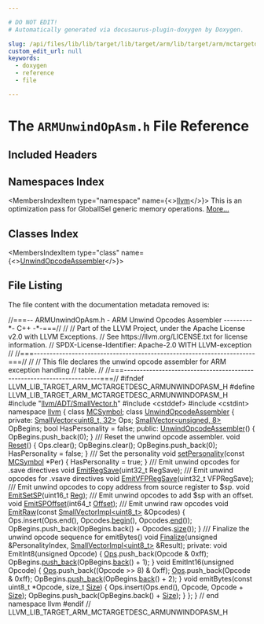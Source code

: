 ```yaml
---

# DO NOT EDIT!
# Automatically generated via docusaurus-plugin-doxygen by Doxygen.

slug: /api/files/lib/lib/target/lib/target/arm/lib/target/arm/mctargetdesc/armunwindopasm-h
custom_edit_url: null
keywords:
  - doxygen
  - reference
  - file

---
```





# The `ARMUnwindOpAsm.h` File Reference

<DoxygenPage pluginConfig={pluginConfig}>



## Included Headers

<IncludesList>
<IncludesListItem
  filePath="llvm/ADT/SmallVector.h"
  permalink="/docs/api/files/include/include/llvm/include/llvm/adt/smallvector-h"
  isLocal="true" />
<IncludesListItem
  filePath="cstddef"
  permalink=""
  isLocal="false" />
<IncludesListItem
  filePath="cstdint"
  permalink=""
  isLocal="false" />
</IncludesList>

## Namespaces Index

<MembersIndex>

<MembersIndexItem
  type="namespace"
  name={<><a href="/docs/api/namespaces/llvm">llvm</a></>}>
This is an optimization pass for GlobalISel generic memory operations. <a href="/docs/api/namespaces/llvm/#details">More...</a>
</MembersIndexItem>

</MembersIndex>

## Classes Index

<MembersIndex>

<MembersIndexItem
  type="class"
  name={<><a href="/docs/api/classes/llvm/unwindopcodeassembler">UnwindOpcodeAssembler</a></>}>
</MembersIndexItem>

</MembersIndex>


## File Listing

The file content with the documentation metadata removed is:

<ProgramListing>

<Link id="l00001" /><CodeLine lineNumber="1"><Highlight kind="comment">//===-- ARMUnwindOpAsm.h - ARM Unwind Opcodes Assembler ---------&#42;- C++ -&#42;-===//</Highlight><Highlight kind="normal"></Highlight></CodeLine>
<Link id="l00002" /><CodeLine lineNumber="2"><Highlight kind="normal"></Highlight><Highlight kind="comment">//</Highlight><Highlight kind="normal"></Highlight></CodeLine>
<Link id="l00003" /><CodeLine lineNumber="3"><Highlight kind="normal"></Highlight><Highlight kind="comment">// Part of the LLVM Project, under the Apache License v2.0 with LLVM Exceptions.</Highlight><Highlight kind="normal"></Highlight></CodeLine>
<Link id="l00004" /><CodeLine lineNumber="4"><Highlight kind="normal"></Highlight><Highlight kind="comment">// See https://llvm.org/LICENSE.txt for license information.</Highlight><Highlight kind="normal"></Highlight></CodeLine>
<Link id="l00005" /><CodeLine lineNumber="5"><Highlight kind="normal"></Highlight><Highlight kind="comment">// SPDX-License-Identifier: Apache-2.0 WITH LLVM-exception</Highlight><Highlight kind="normal"></Highlight></CodeLine>
<Link id="l00006" /><CodeLine lineNumber="6"><Highlight kind="normal"></Highlight><Highlight kind="comment">//</Highlight><Highlight kind="normal"></Highlight></CodeLine>
<Link id="l00007" /><CodeLine lineNumber="7"><Highlight kind="normal"></Highlight><Highlight kind="comment">//===----------------------------------------------------------------------===//</Highlight><Highlight kind="normal"></Highlight></CodeLine>
<Link id="l00008" /><CodeLine lineNumber="8"><Highlight kind="normal"></Highlight><Highlight kind="comment">//</Highlight><Highlight kind="normal"></Highlight></CodeLine>
<Link id="l00009" /><CodeLine lineNumber="9"><Highlight kind="normal"></Highlight><Highlight kind="comment">// This file declares the unwind opcode assembler for ARM exception handling</Highlight><Highlight kind="normal"></Highlight></CodeLine>
<Link id="l00010" /><CodeLine lineNumber="10"><Highlight kind="normal"></Highlight><Highlight kind="comment">// table.</Highlight><Highlight kind="normal"></Highlight></CodeLine>
<Link id="l00011" /><CodeLine lineNumber="11"><Highlight kind="normal"></Highlight><Highlight kind="comment">//</Highlight><Highlight kind="normal"></Highlight></CodeLine>
<Link id="l00012" /><CodeLine lineNumber="12"><Highlight kind="normal"></Highlight><Highlight kind="comment">//===----------------------------------------------------------------------===//</Highlight><Highlight kind="normal"></Highlight></CodeLine>
<Link id="l00013" /><CodeLine lineNumber="13"><Highlight kind="normal"></Highlight></CodeLine>
<Link id="l00014" /><CodeLine lineNumber="14"><Highlight kind="normal"></Highlight><Highlight kind="preprocessor">#ifndef LLVM&#95;LIB&#95;TARGET&#95;ARM&#95;MCTARGETDESC&#95;ARMUNWINDOPASM&#95;H</Highlight><Highlight kind="normal"></Highlight></CodeLine>
<Link id="l00015" /><CodeLine lineNumber="15"><Highlight kind="normal"></Highlight><Highlight kind="preprocessor">#define LLVM&#95;LIB&#95;TARGET&#95;ARM&#95;MCTARGETDESC&#95;ARMUNWINDOPASM&#95;H</Highlight><Highlight kind="normal"></Highlight></CodeLine>
<Link id="l00016" /><CodeLine lineNumber="16"><Highlight kind="normal"></Highlight></CodeLine>
<Link id="l00017" /><CodeLine lineNumber="17"><Highlight kind="normal"></Highlight><Highlight kind="preprocessor">#include &quot;<a href="/docs/api/files/include/include/llvm/include/llvm/adt/smallvector-h">llvm/ADT/SmallVector.h</a>&quot;</Highlight><Highlight kind="normal"></Highlight></CodeLine>
<Link id="l00018" /><CodeLine lineNumber="18"><Highlight kind="normal"></Highlight><Highlight kind="preprocessor">#include &lt;cstddef&gt;</Highlight><Highlight kind="normal"></Highlight></CodeLine>
<Link id="l00019" /><CodeLine lineNumber="19"><Highlight kind="normal"></Highlight><Highlight kind="preprocessor">#include &lt;cstdint&gt;</Highlight><Highlight kind="normal"></Highlight></CodeLine>
<Link id="l00020" /><CodeLine lineNumber="20"><Highlight kind="normal"></Highlight></CodeLine>
<Link id="l00021" /><CodeLine lineNumber="21"><Highlight kind="normal"></Highlight><Highlight kind="keyword">namespace </Highlight><Highlight kind="normal"><a href="/docs/api/namespaces/llvm">llvm</a> &#123;</Highlight></CodeLine>
<Link id="l00022" /><CodeLine lineNumber="22"><Highlight kind="normal"></Highlight></CodeLine>
<Link id="l00023" /><CodeLine lineNumber="23"><Highlight kind="normal"></Highlight><Highlight kind="keyword">class </Highlight><Highlight kind="normal"><a href="/docs/api/classes/llvm/mcsymbol">MCSymbol</a>;</Highlight></CodeLine>
<Link id="l00024" /><CodeLine lineNumber="24"><Highlight kind="normal"></Highlight></CodeLine>
<Link id="l00025" /><CodeLine lineNumber="25" lineLink="/docs/api/classes/llvm/unwindopcodeassembler"><Highlight kind="normal"></Highlight><Highlight kind="keyword">class </Highlight><Highlight kind="normal"><a href="/docs/api/classes/llvm/unwindopcodeassembler/#a4cbc33e72f7717cad6605161dfa8ffa2">UnwindOpcodeAssembler</a> &#123;</Highlight></CodeLine>
<Link id="l00026" /><CodeLine lineNumber="26"><Highlight kind="normal"></Highlight><Highlight kind="keyword">private</Highlight><Highlight kind="normal">:</Highlight></CodeLine>
<Link id="l00027" /><CodeLine lineNumber="27"><Highlight kind="normal">  <a href="/docs/api/classes/llvm/smallvector">SmallVector&lt;uint8&#95;t, 32&gt;</a> Ops;</Highlight></CodeLine>
<Link id="l00028" /><CodeLine lineNumber="28"><Highlight kind="normal">  <a href="/docs/api/classes/llvm/smallvector">SmallVector&lt;unsigned, 8&gt;</a> OpBegins;</Highlight></CodeLine>
<Link id="l00029" /><CodeLine lineNumber="29"><Highlight kind="normal">  </Highlight><Highlight kind="keywordtype">bool</Highlight><Highlight kind="normal"> HasPersonality = </Highlight><Highlight kind="keyword">false</Highlight><Highlight kind="normal">;</Highlight></CodeLine>
<Link id="l00030" /><CodeLine lineNumber="30"><Highlight kind="normal"></Highlight></CodeLine>
<Link id="l00031" /><CodeLine lineNumber="31"><Highlight kind="normal"></Highlight><Highlight kind="keyword">public</Highlight><Highlight kind="normal">:</Highlight></CodeLine>
<Link id="l00032" /><CodeLine lineNumber="32" lineLink="/docs/api/classes/llvm/unwindopcodeassembler/#a4cbc33e72f7717cad6605161dfa8ffa2"><Highlight kind="normal">  <a href="/docs/api/classes/llvm/unwindopcodeassembler/#a4cbc33e72f7717cad6605161dfa8ffa2">UnwindOpcodeAssembler</a>() &#123;</Highlight></CodeLine>
<Link id="l00033" /><CodeLine lineNumber="33"><Highlight kind="normal">    OpBegins.push&#95;back(0);</Highlight></CodeLine>
<Link id="l00034" /><CodeLine lineNumber="34"><Highlight kind="normal">  &#125;</Highlight></CodeLine>
<Link id="l00035" /><CodeLine lineNumber="35"><Highlight kind="normal"></Highlight><Highlight kind="comment"></Highlight></CodeLine>
<Link id="l00036" /><CodeLine lineNumber="36"><Highlight kind="comment">  /// Reset the unwind opcode assembler.</Highlight><Highlight kind="normal"></Highlight></CodeLine>
<Link id="l00037" /><CodeLine lineNumber="37" lineLink="/docs/api/classes/llvm/unwindopcodeassembler/#a9ef9e820b750c101003978da4aaf66ae"><Highlight kind="normal">  </Highlight><Highlight kind="keywordtype">void</Highlight><Highlight kind="normal"> <a href="/docs/api/classes/llvm/unwindopcodeassembler/#a9ef9e820b750c101003978da4aaf66ae">Reset</a>() &#123;</Highlight></CodeLine>
<Link id="l00038" /><CodeLine lineNumber="38"><Highlight kind="normal">    Ops.clear();</Highlight></CodeLine>
<Link id="l00039" /><CodeLine lineNumber="39"><Highlight kind="normal">    OpBegins.clear();</Highlight></CodeLine>
<Link id="l00040" /><CodeLine lineNumber="40"><Highlight kind="normal">    OpBegins.push&#95;back(0);</Highlight></CodeLine>
<Link id="l00041" /><CodeLine lineNumber="41"><Highlight kind="normal">    HasPersonality = </Highlight><Highlight kind="keyword">false</Highlight><Highlight kind="normal">;</Highlight></CodeLine>
<Link id="l00042" /><CodeLine lineNumber="42"><Highlight kind="normal">  &#125;</Highlight></CodeLine>
<Link id="l00043" /><CodeLine lineNumber="43"><Highlight kind="normal"></Highlight><Highlight kind="comment"></Highlight></CodeLine>
<Link id="l00044" /><CodeLine lineNumber="44"><Highlight kind="comment">  /// Set the personality</Highlight><Highlight kind="normal"></Highlight></CodeLine>
<Link id="l00045" /><CodeLine lineNumber="45" lineLink="/docs/api/classes/llvm/unwindopcodeassembler/#a7097755198a26d87ceca07a753983baf"><Highlight kind="normal">  </Highlight><Highlight kind="keywordtype">void</Highlight><Highlight kind="normal"> <a href="/docs/api/classes/llvm/unwindopcodeassembler/#a7097755198a26d87ceca07a753983baf">setPersonality</a>(</Highlight><Highlight kind="keyword">const</Highlight><Highlight kind="normal"> <a href="/docs/api/classes/llvm/mcsymbol">MCSymbol</a> &#42;Per) &#123;</Highlight></CodeLine>
<Link id="l00046" /><CodeLine lineNumber="46"><Highlight kind="normal">    HasPersonality = </Highlight><Highlight kind="keyword">true</Highlight><Highlight kind="normal">;</Highlight></CodeLine>
<Link id="l00047" /><CodeLine lineNumber="47"><Highlight kind="normal">  &#125;</Highlight></CodeLine>
<Link id="l00048" /><CodeLine lineNumber="48"><Highlight kind="normal"></Highlight><Highlight kind="comment"></Highlight></CodeLine>
<Link id="l00049" /><CodeLine lineNumber="49"><Highlight kind="comment">  /// Emit unwind opcodes for .save directives</Highlight><Highlight kind="normal"></Highlight></CodeLine>
<Link id="l00050" /><CodeLine lineNumber="50"><Highlight kind="normal">  </Highlight><Highlight kind="keywordtype">void</Highlight><Highlight kind="normal"> <a href="/docs/api/classes/llvm/unwindopcodeassembler/#a58246f7f59a6e6eac2f10a03464707a9">EmitRegSave</a>(uint32&#95;t RegSave);</Highlight></CodeLine>
<Link id="l00051" /><CodeLine lineNumber="51"><Highlight kind="normal"></Highlight><Highlight kind="comment"></Highlight></CodeLine>
<Link id="l00052" /><CodeLine lineNumber="52"><Highlight kind="comment">  /// Emit unwind opcodes for .vsave directives</Highlight><Highlight kind="normal"></Highlight></CodeLine>
<Link id="l00053" /><CodeLine lineNumber="53"><Highlight kind="normal">  </Highlight><Highlight kind="keywordtype">void</Highlight><Highlight kind="normal"> <a href="/docs/api/classes/llvm/unwindopcodeassembler/#a3d1741b5416a0fd627aa23c0eb0d7c7b">EmitVFPRegSave</a>(uint32&#95;t VFPRegSave);</Highlight></CodeLine>
<Link id="l00054" /><CodeLine lineNumber="54"><Highlight kind="normal"></Highlight><Highlight kind="comment"></Highlight></CodeLine>
<Link id="l00055" /><CodeLine lineNumber="55"><Highlight kind="comment">  /// Emit unwind opcodes to copy address from source register to $sp.</Highlight><Highlight kind="normal"></Highlight></CodeLine>
<Link id="l00056" /><CodeLine lineNumber="56"><Highlight kind="normal">  </Highlight><Highlight kind="keywordtype">void</Highlight><Highlight kind="normal"> <a href="/docs/api/classes/llvm/unwindopcodeassembler/#a1564384a9331059dce31b7164158bc97">EmitSetSP</a>(uint16&#95;t <a href="/docs/api/files/lib/lib/codegen/machinesink-cpp/#a359e1ff26f6d466d927a61aae45b05c3">Reg</a>);</Highlight></CodeLine>
<Link id="l00057" /><CodeLine lineNumber="57"><Highlight kind="normal"></Highlight><Highlight kind="comment"></Highlight></CodeLine>
<Link id="l00058" /><CodeLine lineNumber="58"><Highlight kind="comment">  /// Emit unwind opcodes to add $sp with an offset.</Highlight><Highlight kind="normal"></Highlight></CodeLine>
<Link id="l00059" /><CodeLine lineNumber="59"><Highlight kind="normal">  </Highlight><Highlight kind="keywordtype">void</Highlight><Highlight kind="normal"> <a href="/docs/api/classes/llvm/unwindopcodeassembler/#a7efb1fa1b6df24d22533caf41162d46b">EmitSPOffset</a>(int64&#95;t <a href="/docs/api/namespaces/llvm/#a05f5b9a11bdcc5feba62899f95dcf878a3134224cba2545bc57954d3b072aebb4">Offset</a>);</Highlight></CodeLine>
<Link id="l00060" /><CodeLine lineNumber="60"><Highlight kind="normal"></Highlight><Highlight kind="comment"></Highlight></CodeLine>
<Link id="l00061" /><CodeLine lineNumber="61"><Highlight kind="comment">  /// Emit unwind raw opcodes</Highlight><Highlight kind="normal"></Highlight></CodeLine>
<Link id="l00062" /><CodeLine lineNumber="62" lineLink="/docs/api/classes/llvm/unwindopcodeassembler/#ab1cfb912a74d848789c9edb810753f17"><Highlight kind="normal">  </Highlight><Highlight kind="keywordtype">void</Highlight><Highlight kind="normal"> <a href="/docs/api/classes/llvm/unwindopcodeassembler/#ab1cfb912a74d848789c9edb810753f17">EmitRaw</a>(</Highlight><Highlight kind="keyword">const</Highlight><Highlight kind="normal"> <a href="/docs/api/classes/llvm/smallvectorimpl">SmallVectorImpl&lt;uint8&#95;t&gt;</a> &amp;Opcodes) &#123;</Highlight></CodeLine>
<Link id="l00063" /><CodeLine lineNumber="63"><Highlight kind="normal">    Ops.insert(Ops.end(), Opcodes.<a href="/docs/api/classes/llvm/smallvectortemplatecommon/#a8a045d250952c0867382a9840ee18fdf">begin</a>(), Opcodes.<a href="/docs/api/classes/llvm/smallvectortemplatecommon/#a075e34e98605d0e7c289763a104869ac">end</a>());</Highlight></CodeLine>
<Link id="l00064" /><CodeLine lineNumber="64"><Highlight kind="normal">    OpBegins.push&#95;back(OpBegins.back() + Opcodes.<a href="/docs/api/classes/llvm/smallvectortemplatecommon/#a1c479a8c434377c2b8cb056bdfdfc201">size</a>());</Highlight></CodeLine>
<Link id="l00065" /><CodeLine lineNumber="65"><Highlight kind="normal">  &#125;</Highlight></CodeLine>
<Link id="l00066" /><CodeLine lineNumber="66"><Highlight kind="normal"></Highlight><Highlight kind="comment"></Highlight></CodeLine>
<Link id="l00067" /><CodeLine lineNumber="67"><Highlight kind="comment">  /// Finalize the unwind opcode sequence for emitBytes()</Highlight><Highlight kind="normal"></Highlight></CodeLine>
<Link id="l00068" /><CodeLine lineNumber="68"><Highlight kind="normal">  </Highlight><Highlight kind="keywordtype">void</Highlight><Highlight kind="normal"> <a href="/docs/api/classes/llvm/unwindopcodeassembler/#ab94eb68723fc4c7d5378c1fbac1c194b">Finalize</a>(</Highlight><Highlight kind="keywordtype">unsigned</Highlight><Highlight kind="normal"> &amp;PersonalityIndex,</Highlight></CodeLine>
<Link id="l00069" /><CodeLine lineNumber="69"><Highlight kind="normal">                <a href="/docs/api/classes/llvm/smallvectorimpl">SmallVectorImpl&lt;uint8&#95;t&gt;</a> &amp;Result);</Highlight></CodeLine>
<Link id="l00070" /><CodeLine lineNumber="70"><Highlight kind="normal"></Highlight></CodeLine>
<Link id="l00071" /><CodeLine lineNumber="71"><Highlight kind="normal"></Highlight><Highlight kind="keyword">private</Highlight><Highlight kind="normal">:</Highlight></CodeLine>
<Link id="l00072" /><CodeLine lineNumber="72"><Highlight kind="normal">  </Highlight><Highlight kind="keywordtype">void</Highlight><Highlight kind="normal"> EmitInt8(</Highlight><Highlight kind="keywordtype">unsigned</Highlight><Highlight kind="normal"> Opcode) &#123;</Highlight></CodeLine>
<Link id="l00073" /><CodeLine lineNumber="73"><Highlight kind="normal">    <a href="/docs/api/files/include/include/llvm/include/llvm/demangle/itaniumdemangle-h/#a926d7ce2143863b7a2afda0fca4d2b65">Ops</a>.push&#95;back(Opcode &amp; 0xff);</Highlight></CodeLine>
<Link id="l00074" /><CodeLine lineNumber="74"><Highlight kind="normal">    OpBegins.<a href="/docs/api/classes/llvm/smallvectortemplatebase/#af42bfbc067df27c19ee2fc859df58799">push&#95;back</a>(OpBegins.<a href="/docs/api/classes/llvm/smallvectortemplatecommon/#acd9e771a3296c6b24146955754620557">back</a>() + 1);</Highlight></CodeLine>
<Link id="l00075" /><CodeLine lineNumber="75"><Highlight kind="normal">  &#125;</Highlight></CodeLine>
<Link id="l00076" /><CodeLine lineNumber="76"><Highlight kind="normal"></Highlight></CodeLine>
<Link id="l00077" /><CodeLine lineNumber="77"><Highlight kind="normal">  </Highlight><Highlight kind="keywordtype">void</Highlight><Highlight kind="normal"> EmitInt16(</Highlight><Highlight kind="keywordtype">unsigned</Highlight><Highlight kind="normal"> Opcode) &#123;</Highlight></CodeLine>
<Link id="l00078" /><CodeLine lineNumber="78"><Highlight kind="normal">    <a href="/docs/api/files/include/include/llvm/include/llvm/demangle/itaniumdemangle-h/#a926d7ce2143863b7a2afda0fca4d2b65">Ops</a>.push&#95;back((Opcode &gt;&gt; 8) &amp; 0xff);</Highlight></CodeLine>
<Link id="l00079" /><CodeLine lineNumber="79"><Highlight kind="normal">    <a href="/docs/api/files/include/include/llvm/include/llvm/demangle/itaniumdemangle-h/#a926d7ce2143863b7a2afda0fca4d2b65">Ops</a>.push&#95;back(Opcode &amp; 0xff);</Highlight></CodeLine>
<Link id="l00080" /><CodeLine lineNumber="80"><Highlight kind="normal">    OpBegins.<a href="/docs/api/classes/llvm/smallvectortemplatebase/#af42bfbc067df27c19ee2fc859df58799">push&#95;back</a>(OpBegins.<a href="/docs/api/classes/llvm/smallvectortemplatecommon/#acd9e771a3296c6b24146955754620557">back</a>() + 2);</Highlight></CodeLine>
<Link id="l00081" /><CodeLine lineNumber="81"><Highlight kind="normal">  &#125;</Highlight></CodeLine>
<Link id="l00082" /><CodeLine lineNumber="82"><Highlight kind="normal"></Highlight></CodeLine>
<Link id="l00083" /><CodeLine lineNumber="83"><Highlight kind="normal">  </Highlight><Highlight kind="keywordtype">void</Highlight><Highlight kind="normal"> emitBytes(</Highlight><Highlight kind="keyword">const</Highlight><Highlight kind="normal"> uint8&#95;t &#42;Opcode, </Highlight><Highlight kind="keywordtype">size&#95;t</Highlight><Highlight kind="normal"> <a href="/docs/api/files/lib/lib/analysis/inlineorder-cpp/#a7ee6f0cb51c3b9056199e9a0001fe8c3a6f6cb72d544962fa333e2e34ce64f719">Size</a>) &#123;</Highlight></CodeLine>
<Link id="l00084" /><CodeLine lineNumber="84"><Highlight kind="normal">    Ops.insert(Ops.end(), Opcode, Opcode + <a href="/docs/api/files/lib/lib/analysis/inlineorder-cpp/#a7ee6f0cb51c3b9056199e9a0001fe8c3a6f6cb72d544962fa333e2e34ce64f719">Size</a>);</Highlight></CodeLine>
<Link id="l00085" /><CodeLine lineNumber="85"><Highlight kind="normal">    OpBegins.push&#95;back(OpBegins.back() + <a href="/docs/api/files/lib/lib/analysis/inlineorder-cpp/#a7ee6f0cb51c3b9056199e9a0001fe8c3a6f6cb72d544962fa333e2e34ce64f719">Size</a>);</Highlight></CodeLine>
<Link id="l00086" /><CodeLine lineNumber="86"><Highlight kind="normal">  &#125;</Highlight></CodeLine>
<Link id="l00087" /><CodeLine lineNumber="87"><Highlight kind="normal">&#125;;</Highlight></CodeLine>
<Link id="l00088" /><CodeLine lineNumber="88"><Highlight kind="normal"></Highlight></CodeLine>
<Link id="l00089" /><CodeLine lineNumber="89"><Highlight kind="normal">&#125; </Highlight><Highlight kind="comment">// end namespace llvm</Highlight><Highlight kind="normal"></Highlight></CodeLine>
<Link id="l00090" /><CodeLine lineNumber="90"><Highlight kind="normal"></Highlight></CodeLine>
<Link id="l00091" /><CodeLine lineNumber="91"><Highlight kind="normal"></Highlight><Highlight kind="preprocessor">#endif </Highlight><Highlight kind="comment">// LLVM&#95;LIB&#95;TARGET&#95;ARM&#95;MCTARGETDESC&#95;ARMUNWINDOPASM&#95;H</Highlight><Highlight kind="normal"></Highlight></CodeLine>

</ProgramListing>


</DoxygenPage>
